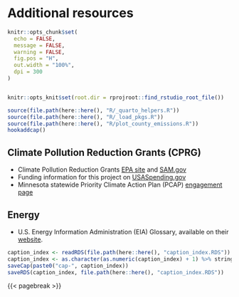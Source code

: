 # Additional resources
```r
knitr::opts_chunk$set(
  echo = FALSE,
  message = FALSE,
  warning = FALSE,
  fig.pos = "H",
  out.width = "100%",
  dpi = 300
)


knitr::opts_knit$set(root.dir = rprojroot::find_rstudio_root_file())
```
```r
source(file.path(here::here(), "R/_quarto_helpers.R"))
source(file.path(here::here(), "R/_load_pkgs.R"))
source(file.path(here::here(), "R/plot_county_emissions.R"))
hookaddcap()
```

## Climate Pollution Reduction Grants (CPRG) 

- Climate Pollution Reduction Grants [EPA site](https://www.epa.gov/inflation-reduction-act/climate-pollution-reduction-grants) and [SAM.gov](https://sam.gov/fal/6ccff3d73583450ba88ecef4bee21212/view)
- Funding information for this project on [USASpending.gov](https://www.usaspending.gov/award/ASST_NON_00E03476_6800)
- Minnesota statewide Priority Climate Action Plan (PCAP) [engagement page](https://engage.eqb.state.mn.us/climate-priorities)

## Energy

- U.S. Energy Information Administration (EIA) Glossary, available on their [website](https://www.eia.gov/tools/glossary/).

```r
caption_index <- readRDS(file.path(here::here(), "caption_index.RDS"))
caption_index <- as.character(as.numeric(caption_index) + 1) %>% stringr::str_pad(width = 2, side = "left", pad = "0")
saveCap(paste0("cap-", caption_index))
saveRDS(caption_index, file.path(here::here(), "caption_index.RDS"))
```
{{< pagebreak >}}

